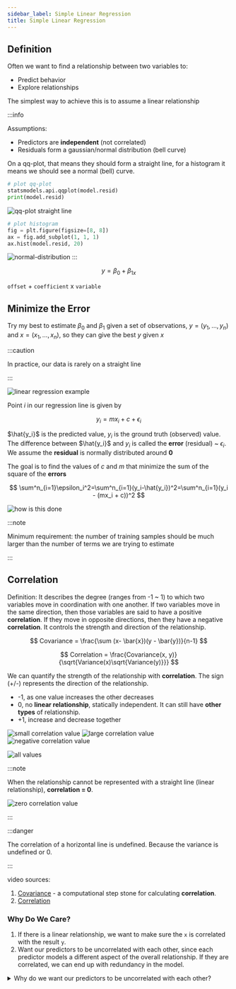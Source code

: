 ```yaml
---
sidebar_label: Simple Linear Regression
title: Simple Linear Regression
---
```



## Definition

Often we want to find a relationship between two variables to:

- Predict behavior
- Explore relationships

The simplest way to achieve this is to assume a linear relationship

:::info

Assumptions:

- Predictors are **independent** (not correlated)
- Residuals form a gaussian/normal distribution (bell curve)

On a qq-plot, that means they should form a straight line, for a histogram it means we should see a normal (bell) curve.

```python
# plot qq-plot
statsmodels.api.qqplot(model.resid)
print(model.resid)
```

![qq-plot straight line](./_assets-01/qq-plot-straight-line.png)

```python
# plot histogram
fig = plt.figure(figsize=[8, 8])
ax = fig.add_subplot(1, 1, 1)
ax.hist(model.resid, 20)
```

![normal-distribution](./_assets-01/normal-distribution.png)
:::

$$
y = \beta_0 +\beta_{1x}
$$

`offset` + `coefficient` x `variable`

## Minimize the Error

Try my best to estimate $\beta_0$ and $\beta_1$ given a set of observations, $y = (y_1,\ldots,y_n)$ and $x=(x_1,\ldots,x_n)$, so they can give the best $y$ given $x$

:::caution

In practice, our data is rarely on a straight line

:::

![linear regression example](_assets-01/simple_linear_regression_example.jpg)

Point $i$ in our regression line is given by

$$
y_i = mx_i + c +\epsilon_i
$$

$\hat{y_i}$ is the predicted value, $y_i$ is the ground truth (observed) value. The difference between $\hat{y_i}$ and $y_i$ is called the **error** (residual) ~ $\epsilon_i$. We assume the **residual** is normally distributed around **0**

The goal is to find the values of $c$ and $m$ that minimize the sum of the square of the **errors**

$$
\sum^n_{i=1}\epsilon_i^2=\sum^n_{i=1}(y_i-\hat{y_i})^2=\sum^n_{i=1}(y_i - (mx_i + c))^2
$$

![how is this done](_assets-01/how_is_this_done.jpg)

:::note

Minimum requirement: the number of training samples should be much larger than the number of terms we are trying to estimate

:::

## Correlation

Definition: It describes the degree (ranges from -1 ~ 1) to which two variables move in coordination with one another. If two variables move in the same direction, then those variables are said to have a positive **correlation**. If they move in opposite directions, then they have a negative **correlation**. It controls the strength and direction of the relationship.

$$
Covariance = \frac{\sum (x- \bar{x})(y - \bar{y})}{n-1}
$$

$$
Correlation = \frac{Covariance(x, y)}{\sqrt{Variance(x)\sqrt{Variance(y)}}}
$$

We can quantify the strength of the relationship with **correlation**. The sign (+/-) represents the direction of the relationship.

- -1, as one value increases the other decreases
- 0, no **linear relationship**, statically independent. It can still have **other types** of relationship.
- +1, increase and decrease together

![small correlation value](_assets-01/small_correlation_value.jpg)
![large correlation value](_assets-01/large_correlation_value.jpg)
![negative correlation value](_assets-01/negative_correlation_value.jpg)

![all values](_assets-01/all_values.jpg)

:::note

When the relationship cannot be represented with a straight line (linear relationship), **correlation = 0**.

![zero correlation value](_assets-01/zero_correlation.jpg)

:::

:::danger

The correlation of a horizontal line is undefined. Because the variance is undefined or 0.

:::

video sources:

1. [Covariance](https://www.youtube.com/watch?v=qtaqvPAeEJY) - a computational step stone for calculating **correlation**.
2. [Correlation](https://www.youtube.com/watch?v=xZ_z8KWkhXE)

<YouTubeVideo
  src="https://www.youtube.com/embed/qtaqvPAeEJY?start=437"
  caption="covariance"
/>

### Why Do We Care?

1. If there is a linear relationship, we want to make sure the `x` is correlated with the result `y`.
2. Want our predictors to be uncorrelated with each other, since each predictor models a different aspect of the overall relationship. If they are correlated, we can end up with redundancy in the model.

<details>
  <summary>
    Why do we want our predictors to be uncorrelated with each other?
  </summary>
  <div>
    In the{" "}
    <Link to="https://github.com/xiaohai-huang/cab420-workspace/blob/master/work/week1/CAB420_Regression_Example_1_Linear_Regression.ipynb">
      "number of cyclists"
    </Link>{" "}
    case study, one of the linear regression model contains <code>temp</code> ,
    and <code>atemp</code> as parameters, they are correlated, and thus the
    relationship between that variable and the response is (to some extent)
    captured twice in the model. That causes the `p-value` to be less important.
  </div>
</details>
